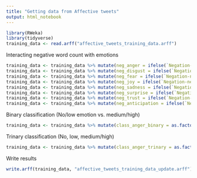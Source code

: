 ```yaml
---
title: "Getting data from Affective tweets"
output: html_notebook
---
```


```r
library(RWeka)
library(tidyverse)
training_data <- read.arff("affective_tweets_training_data.arff")
```


Interacting negative word count with emotions
```r
training_data <- training_data %>% mutate(neg_anger = ifelse(`Negation-negationCount` == 0, `NRC-10-anger`, -1*`Negation-negationCount`*`NRC-10-anger`))
training_data <- training_data %>% mutate(neg_disgust = ifelse(`Negation-negationCount` == 0, `NRC-10-disgust`, -1*`Negation-negationCount`*`NRC-10-disgust`))
training_data <- training_data %>% mutate(neg_fear = ifelse(`Negation-negationCount` == 0, `NRC-10-fear`, -1*`Negation-negationCount`*`NRC-10-fear`))
training_data <- training_data %>% mutate(neg_joy = ifelse(`Negation-negationCount` == 0, `NRC-10-joy`, -1*`Negation-negationCount`*`NRC-10-joy`))
training_data <- training_data %>% mutate(neg_sadness = ifelse(`Negation-negationCount` == 0, `NRC-10-sadness`, -1*`Negation-negationCount`*`NRC-10-sadness`))
training_data <- training_data %>% mutate(neg_surprise = ifelse(`Negation-negationCount` == 0, `NRC-10-surprise`, -1*`Negation-negationCount`*`NRC-10-surprise`))
training_data <- training_data %>% mutate(neg_trust = ifelse(`Negation-negationCount` == 0, `NRC-10-trust`, -1*`Negation-negationCount`*`NRC-10-trust`))
training_data <- training_data %>% mutate(neg_anticipation = ifelse(`Negation-negationCount` == 0, `NRC-10-anticipation`, -1*`Negation-negationCount`*`NRC-10-anticipation`))
```

Binary classification (No/low emotion vs. medium/high)
```r
training_data <- training_data %>% mutate(class_anger_binary = as.factor(ifelse(as.numeric(Intensity_Class) <= 2, 0, 1)))
```

Trinary classification (No, low, medium/high)

```r
training_data <- training_data %>% mutate(class_anger_trinary = as.factor(ifelse(as.numeric(Intensity_Class) == 1, 0, ifelse(Intensity_Class == 2, 1, 2))))
```


Write results
```r
write.arff(training_data, "affective_tweets_training_data_update.arff")
```

